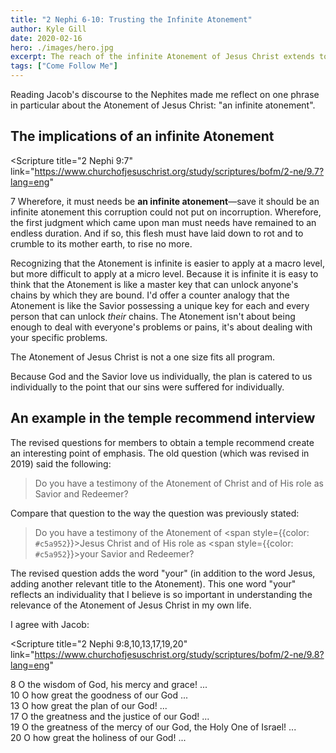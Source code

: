 ```yaml
---
title: "2 Nephi 6-10: Trusting the Infinite Atonement"
author: Kyle Gill
date: 2020-02-16
hero: ./images/hero.jpg
excerpt: The reach of the infinite Atonement of Jesus Christ extends to every individual pain
tags: ["Come Follow Me"]
---
```


Reading Jacob's discourse to the Nephites made me reflect on one phrase in particular about the Atonement of Jesus Christ: "an infinite atonement".

## The implications of an infinite Atonement

<Scripture
  title="2 Nephi 9:7"
  link="https://www.churchofjesuschrist.org/study/scriptures/bofm/2-ne/9.7?lang=eng"
>
  7 Wherefore, it must needs be <b>an infinite atonement</b>—save it should be
  an infinite atonement this corruption could not put on incorruption.
  Wherefore, the first judgment which came upon man must needs have remained to
  an endless duration. And if so, this flesh must have laid down to rot and to
  crumble to its mother earth, to rise no more.
</Scripture>

Recognizing that the Atonement is infinite is easier to apply at a macro level, but more difficult to apply at a micro level. Because it is infinite it is easy to think that the Atonement is like a master key that can unlock anyone's chains by which they are bound. I'd offer a counter analogy that the Atonement is like the Savior possessing a unique key for each and every person that can unlock _their_ chains. The Atonement isn't about being enough to deal with everyone's problems or pains, it's about dealing with your specific problems.

The Atonement of Jesus Christ is not a one size fits all program.

Because God and the Savior love us individually, the plan is catered to us individually to the point that our sins were suffered for individually.

## An example in the temple recommend interview

The revised questions for members to obtain a temple recommend create an interesting point of emphasis. The old question (which was revised in 2019) said the following:

> Do you have a testimony of the Atonement of Christ and of His role as Savior and Redeemer?

Compare that question to the way the question was previously stated:

> Do you have a testimony of the Atonement of <span style={{color: `#c5a952`}}>Jesus</span> Christ and of His role as <span style={{color: `#c5a952`}}>your</span> Savior and Redeemer?

The revised question adds the word "your" (in addition to the word Jesus, adding another relevant title to the Atonement). This one word "your" reflects an individuality that I believe is so important in understanding the relevance of the Atonement of Jesus Christ in my own life.

I agree with Jacob:

<Scripture
  title="2 Nephi 9:8,10,13,17,19,20"
  link="https://www.churchofjesuschrist.org/study/scriptures/bofm/2-ne/9.8?lang=eng"
>
  8 O the wisdom of God, his mercy and grace! ...
  <br />
  10 O how great the goodness of our God ...
  <br />
  13 O how great the plan of our God! ...
  <br />
  17 O the greatness and the justice of our God! ...
  <br />
  19 O the greatness of the mercy of our God, the Holy One of Israel! ...
  <br />
  20 O how great the holiness of our God! ...
  <br />
</Scripture>
